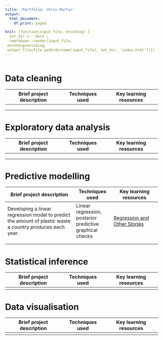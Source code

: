 ```yaml
---
title: 'Portfolio: Chris Martin'
output:
  html_document:
    df_print: paged

knit: (function(input_file, encoding) {
  out_dir <- 'docs';
  rmarkdown::render(input_file,
 encoding=encoding,
 output_file=file.path(dirname(input_file), out_dir, 'index.html'))})
---
```


```r


```

# Data cleaning

| Brief project description | Techniques used | Key learning resources |
|---------------------------|-----------------|------------------------|
|                           |                 |                        |
|                           |                 |                        |
|                           |                 |                        |

# Exploratory data analysis

| Brief project description | Techniques used | Key learning resources |
|---------------------------|-----------------|------------------------|
|                           |                 |                        |
|                           |                 |                        |
|                           |                 |                        |

# Predictive modelling

+-----------------------------------------------------------------------------------------------------------+----------------------------------------------------------+--------------------------------------------------------------------------+
| Brief project description                                                                                 | Techniques used                                          | Key learning resources                                                   |
+===========================================================================================================+==========================================================+==========================================================================+
| Developing a linear regression model to predict the amount of plastic waste a country produces each year. | Linear regression, posterior predictive graphical checks | [Regression and Other Stories](https://avehtari.github.io/ROS-Examples/) |
+-----------------------------------------------------------------------------------------------------------+----------------------------------------------------------+--------------------------------------------------------------------------+
|                                                                                                           |                                                          |                                                                          |
+-----------------------------------------------------------------------------------------------------------+----------------------------------------------------------+--------------------------------------------------------------------------+
|                                                                                                           |                                                          |                                                                          |
+-----------------------------------------------------------------------------------------------------------+----------------------------------------------------------+--------------------------------------------------------------------------+

# Statistical inference

| Brief project description | Techniques used | Key learning resources |
|---------------------------|-----------------|------------------------|
|                           |                 |                        |

# Data visualisation

| Brief project description | Techniques used | Key learning resources |
|---------------------------|-----------------|------------------------|
|                           |                 |                        |
